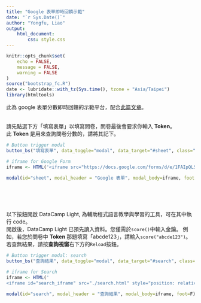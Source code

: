 ```yaml
---
title: "Google 表單即時回饋示範"
date: "`r Sys.Date()`"
author: "Yongfu, Liao"
output: 
    html_document:
        css: style.css
---
```


```r
knitr::opts_chunk$set(
	echo = FALSE,
	message = FALSE,
	warning = FALSE
)
source("bootstrap_fc.R")
date <- lubridate::with_tz(Sys.time(), tzone = "Asia/Taipei")
library(htmltools)
```


此為 google 表單分數即時回饋的示範平台，配合[此篇文章](https://liao961120.github.io/2018/04/20/gsheet_survey/)。

<br>
請先點選下方「填寫表單」以填寫問卷，問卷最後會要求你輸入 **Token**。  
此 **Token** 是用來查詢問卷分數的，請將其記下。


```r
# Button trigger modal
button_bs("填寫表單", data_toggle="modal", data_target="#sheet", class="success pull-left")
```

```r
# iframe for Google Form
iframe <- HTML('<iframe src="https://docs.google.com/forms/d/e/1FAIpQLSeE-ke7yhlU3XRDIhw7vRL-mnYLi-jTOYF8Pz4ZLINjV53z2A/viewform?embedded=true" style="position: relative; height: 380px; width: 100%;" frameborder="0" marginheight="0" marginwidth="0">載入中…</iframe>')

modal(id="sheet", modal_header = "Google 表單", modal_body=iframe, foot=F)
```


<br><br><br>

以下按鈕開啟 DataCamp Light, 為輔助程式語言教學與學習的工具，可在其中執行 code。  
開啟後，DataCamp Light 已預先讀入資料。您僅需於`score()`中輸入金鑰。
例如，若您於問卷中 **Token** 那題填寫「abcde123」，請輸入`score("abcde123")`。  
若查無結果，請按**查詢視窗**右下方的`Reload`按鈕。

```r
# Button trigger modal: search
button_bs("查詢結果", data_toggle="modal", data_target="#search", class="primary pull-left")
```

```r
# iframe for Search
iframe <- HTML('
<iframe id="search_iframe" src="./search.html" style="position: relative; height: 380px; width: 100%;" frameborder="0" marginheight="0" marginwidth="0">載入中…</iframe>')

modal(id="search", modal_header = "查詢結果", modal_body=iframe, foot=F)
```


